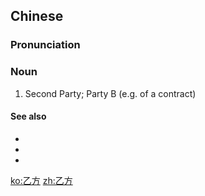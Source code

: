 ==Chinese==
{{zh-forms}}

===Pronunciation===
{{zh-pron
|m=yǐfāng
|c=jyut3 fong1,jyut6 fong1
|cat=n
}}

===Noun===
{{zh-noun}}

# Second Party; Party B (e.g. of a contract)

====See also====
* {{zh-l|甲方}}
* {{zh-l|雙方}}
* {{zh-l|一方}}

[[ko:乙方]]
[[zh:乙方]]